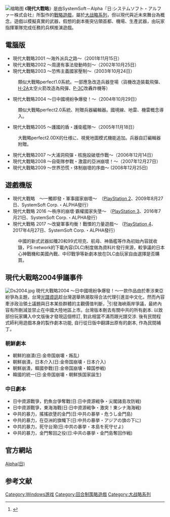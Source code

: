 [[File:Daisenryaku_morden_2017.jpg|缩略图]]
《'''現代大戰略'''》是由SystemSoft－Alpha『日:システムソフト・アルファー株式会社』所製作的[[戰略遊戲|戰略遊戲]]，屬於[[大战略系列|大战略系列]]，但以現代與近未來舞台為概念，遊戲以模擬真實的武器，假想的劇本衝突佔領首都、機場、生產武器，由玩家指揮軍隊完成任務的兵棋推演遊戲。

==電腦版==
*現代大戰略2001 〜海外派兵之路〜（2001年11月15日）
*現代大戰略2002 〜周邊有事法發動時刻〜（2002年10月25日）
*現代大戰略2003 〜恐怖主義國家壓制〜（2003年10月24日）
:類似大戰略perfect1.0系統。一部應急改造兵器登場（貨機改造裝載飛彈、[[H-2A|H-2A]]太空火箭改造為飛彈、[[P-3C|P-3C]]改轟炸機等）
*現代大戰略2004 〜日中國境紛争爆發！〜（2004年10月29日）
:類似大戰略perfect2.0系統、附贈兵器編輯器。國境線、地雷、機雷概念導入。
*現代大戰略2005 〜護國的盾・護衛艦隊〜（2005年11月18日）
:大戰略perfect2.0DX的仕様に、視覺地圖模式機能追加。兵器自訂編輯器附贈。
*現代大戰略2007 〜大浦洞飛彈・核施設破壞作戰〜（2006年12月14日）
*現代大戰略2008 〜自衛隊参戰・激震的亞洲崩壞！〜（2007年12月27日）
*現代大戰略2009 〜世界恐慌・体制崩壞的序曲〜 (2008年12月25日)
==遊戲機版==
*現代大戰略　〜一觸即發・軍事國家崩壞〜　（[[PlayStation_2|PlayStation 2]]、2009年8月27日、SystemSoft Corp.・ALPHA發行）
*現代大戰略 2016 〜秩序的崩壞‧霸權國家失墬〜 （[[PlayStation_3|PlayStation 3]]、2016年7月21日、SystemSoft Corp.・ALPHA發行）
*現代大戰略 2017 〜改變軍事均衡！戰慄的力量遊戲〜 （[[PlayStation_4|PlayStation 4]]、2017年4月27日、SystemSoft Corp.・ALPHA發行）
:中國的新式武器如殲20和99式坦克、航母、神盾艦等作為初始內容就收錄，PS network的下載內容(DLC)制度做為資料片發行來源，較爭議的日本心神戰機和美國內戰、中印戰爭等新劇本放在DLC由玩家自由選擇是否購買。

        
== 現代大戰略2004爭議事件 ==
[[File:Ds2004.jpg|thumb]]
現代大戰略2004 〜日中國境紛争爆發！〜一款作品由於牽涉東亞紛爭為主題，台灣[[光譜資訊|光譜資訊]]趁台灣選舉熱潮取得合法代理引進並中文化，然而內容牽涉政治領土議題與日本某些群體的主觀價值判斷，<ref>{{Cite web |url=http://www.ss-alpha.co.jp/products/ds2004.html |title=現代大戰略2004 |access-date=2006-03-09 |archive-date=2021-04-20 |archive-url=https://web.archive.org/web/20210420024557/http://www.ss-alpha.co.jp/products/ds2004.html |dead-url=no }}</ref>引發海峽兩岸爭議，最終內容有所刪減並禁止在中國大陸地區上市。台灣版本刪去有關中共的所有劇本. 以致部份玩家購入中文版後才發現這個修訂, 對此相當不滿而跟光譜交涉. 後有民間程式師利用遊戲本身的製作劇本功能, 自行從日版中翻譯出原有的劇本, 作為民間補丁。
=== 朝鮮劇本 ===
*朝鮮的崩潰(日:金帝国崩壊・叛乱)
*朝鮮崩潰，日本介入(日:金帝国崩壊・日本介入)
*朝鮮崩潰，韓國參戰(日:金帝国崩壊・韓国参戦)
*韓國的統一(日:金帝国崩壊・朝鮮族国家誕生)

=== 中日劇本 ===
*日中資源戰爭，釣魚台爭奪戰(日:日中資源戦争・尖閣諸島攻防戦)
*日中資源戰爭，東海海戰(日:日中資源戦争・激突！東シナ海海戦)
*中共的暴力，搖搖欲墬的金門(日:中共の暴挙・危うし金門島)
*中共的暴力，在亞洲的旗幟下(日:中共の暴挙・アジアの旗の下に)
*中共的暴力，死守台灣(日:中共の暴挙・本島を死守せよ) 
*中共的暴力，金門奪回之役(日:中共の暴挙・金門島奪回作戦)
== 官方網站 ==
[https://www.ss-alpha.co.jp/products/gd2017_ps4/ Alpha(日)] {{Wayback|url=https://www.ss-alpha.co.jp/products/gd2017_ps4/ |date=20200124161935 }}

==参考文献==
{{reflist}}

[[Category:Windows游戏|Category:Windows游戏]]
[[Category:回合制策略遊戲|Category:回合制策略遊戲]]
[[Category:大战略系列|Category:大战略系列]]